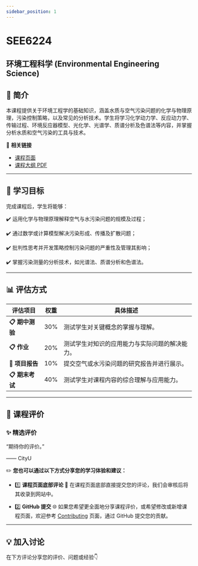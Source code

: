 ```yaml
---
sidebar_position: 1
---
```


# SEE6224
## 环境工程科学 (Environmental Engineering Science)

## **📘 简介**
本课程提供关于环境工程学的基础知识，涵盖水质与空气污染问题的化学与物理原理，污染控制策略，以及常见的分析技术。学生将学习化学动力学、反应动力学、传输过程、环境反应器模型、光化学、光谱学、质谱分析及色谱法等内容，并掌握分析水质和空气污染的工具与技术。

🔗 **相关链接**
- [课程页面](https://www.cityu.edu.hk/catalogue/pg/202425/course/SEE6224.htm)
- [课程大纲 PDF](https://www.cityu.edu.hk/catalogue/pg/202425/course/SEE6224.pdf)

---

## **🎯 学习目标**

完成课程后，学生将能够：

✔️ 运用化学与物理原理解释空气与水污染问题的规模及过程；

✔️ 通过数学或计算模型解决污染形成、传播及扩散问题；

✔️ 批判性思考并开发策略控制污染问题的严重性及管理其影响；

✔️ 掌握污染测量的分析技术，如光谱法、质谱分析和色谱法。

---

## **📊 评估方式**

| **评估项目**          | **权重** | **具体描述**                                                                                       |
|----------------------|---------|---------------------------------------------------------------------------------------------------|
| **📋 期中测验**       | 30%     | 测试学生对关键概念的掌握与理解。                                                                     |
| **📋 作业**          | 20%     | 测试学生对知识的应用能力与实际问题的解决能力。                                                         |
| **📂 项目报告**       | 10%     | 提交空气或水污染问题的研究报告并进行展示。                                                              |
| **📋 期末考试**       | 40%     | 测试学生对课程内容的综合理解与应用能力。                                                               |

---

## **💬 课程评价**

### ✨ **精选评价**
<div className={commentStyles.commentBox}>
    <p className={commentStyles.commentText}>
        “期待你的评价。”
    </p>
    <p className={commentStyles.commentAuthor}>—— CityU</p>
</div>

✏️ **您也可以通过以下方式分享您的学习体验和建议：**

- 1️⃣ **课程页面底部评论**
💬 在课程页面底部直接提交您的评论，我们会审核后将其收录到网站中。

- 2️⃣ **GitHub 提交**
🌐 如果您希望更全面地分享课程评价，或希望修改或新增课程页面，欢迎参考 [Contributing](/contributing) 页面，通过 GitHub 提交您的贡献。

---

## **💡 加入讨论**

在下方评论分享您的评价、问题或经验👇
<Utterances />
